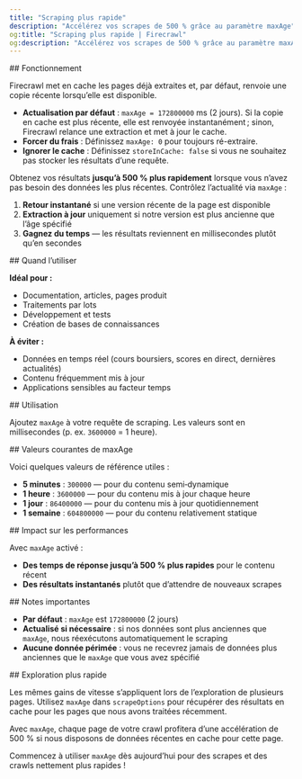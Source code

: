 ```yaml
---
title: "Scraping plus rapide"
description: "Accélérez vos scrapes de 500 % grâce au paramètre maxAge"
og:title: "Scraping plus rapide | Firecrawl"
og:description: "Accélérez vos scrapes de 500 % grâce au paramètre maxAge"
---
```



<div id="how-it-works">
  ## Fonctionnement
</div>

Firecrawl met en cache les pages déjà extraites et, par défaut, renvoie une copie récente lorsqu’elle est disponible.

- **Actualisation par défaut** : `maxAge = 172800000` ms (2 jours). Si la copie en cache est plus récente, elle est renvoyée instantanément ; sinon, Firecrawl relance une extraction et met à jour le cache.
- **Forcer du frais** : Définissez `maxAge: 0` pour toujours ré-extraire.
- **Ignorer le cache** : Définissez `storeInCache: false` si vous ne souhaitez pas stocker les résultats d’une requête.

Obtenez vos résultats **jusqu’à 500 % plus rapidement** lorsque vous n’avez pas besoin des données les plus récentes. Contrôlez l’actualité via `maxAge` :

1. **Retour instantané** si une version récente de la page est disponible
2. **Extraction à jour** uniquement si notre version est plus ancienne que l’âge spécifié
3. **Gagnez du temps** — les résultats reviennent en millisecondes plutôt qu’en secondes

<div id="when-to-use-this">
  ## Quand l’utiliser
</div>

**Idéal pour :**

- Documentation, articles, pages produit
- Traitements par lots
- Développement et tests
- Création de bases de connaissances

**À éviter :**

- Données en temps réel (cours boursiers, scores en direct, dernières actualités)
- Contenu fréquemment mis à jour
- Applications sensibles au facteur temps

<div id="usage">
  ## Utilisation
</div>

Ajoutez `maxAge` à votre requête de scraping. Les valeurs sont en millisecondes (p. ex. `3600000` = 1 heure).

<CodeGroup>

<FastScrapePython />

<FastScrapeNode />

</CodeGroup>

<div id="common-maxage-values">
  ## Valeurs courantes de maxAge
</div>

Voici quelques valeurs de référence utiles :

- **5 minutes** : `300000` — pour du contenu semi‑dynamique
- **1 heure** : `3600000` — pour du contenu mis à jour chaque heure
- **1 jour** : `86400000` — pour du contenu mis à jour quotidiennement
- **1 semaine** : `604800000` — pour du contenu relativement statique

<div id="performance-impact">
  ## Impact sur les performances
</div>

Avec `maxAge` activé :

- **Des temps de réponse jusqu’à 500 % plus rapides** pour le contenu récent
- **Des résultats instantanés** plutôt que d’attendre de nouveaux scrapes

<div id="important-notes">
  ## Notes importantes
</div>

- **Par défaut** : `maxAge` est `172800000` (2 jours)
- **Actualisé si nécessaire** : si nos données sont plus anciennes que `maxAge`, nous réexécutons automatiquement le scraping
- **Aucune donnée périmée** : vous ne recevrez jamais de données plus anciennes que le `maxAge` que vous avez spécifié

<div id="faster-crawling">
  ## Exploration plus rapide
</div>

Les mêmes gains de vitesse s’appliquent lors de l’exploration de plusieurs pages. Utilisez `maxAge` dans `scrapeOptions` pour récupérer des résultats en cache pour les pages que nous avons traitées récemment.

<CodeGroup>

<FastCrawlPython />
<FastCrawlNode />
<FastCrawlCURL />

</CodeGroup>

Avec `maxAge`, chaque page de votre crawl profitera d’une accélération de 500 % si nous disposons de données récentes en cache pour cette page.

Commencez à utiliser `maxAge` dès aujourd’hui pour des scrapes et des crawls nettement plus rapides !